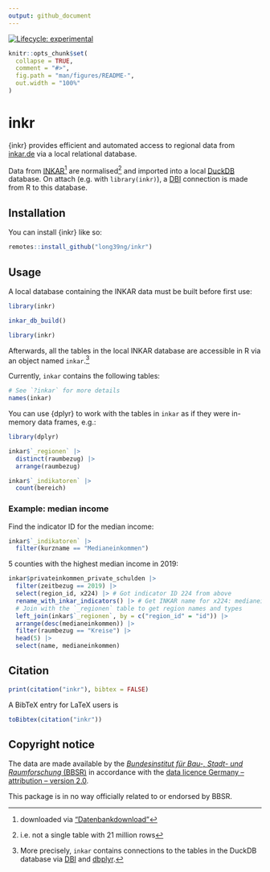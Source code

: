 ```yaml
---
output: github_document
---
```


<!-- README.md is generated from README.Rmd. Please edit that file -->

<!-- badges: start -->
[![Lifecycle: experimental](https://img.shields.io/badge/lifecycle-experimental-orange.svg)](https://lifecycle.r-lib.org/articles/stages.html#experimental)
<!-- badges: end -->
  
```r
knitr::opts_chunk$set(
  collapse = TRUE,
  comment = "#>",
  fig.path = "man/figures/README-",
  out.width = "100%"
)
```

# inkr

{inkr} provides efficient and automated access to regional data from [inkar.de](https://www.inkar.de) via a local relational database.

Data from [INKAR](https://www.inkar.de)^[downloaded via ["Datenbankdownload"](https://www.bbr-server.de/imagemap/inkar/download/inkar_2021.zip)] are normalised^[i.e. not a single table with 21 million rows] and imported into a local [DuckDB](https://duckdb.org) database. On attach (e.g. with `library(inkr)`), a [DBI](https://dbi.r-dbi.org/) connection is made from R to this database.

## Installation

You can install {inkr} like so:

```r
remotes::install_github("long39ng/inkr")
```

## Usage

A local database containing the INKAR data must be built before first use:

```r
library(inkr)

inkar_db_build()
```

```r
library(inkr)
```

Afterwards, all the tables in the local INKAR database are accessible in R via an object named `inkar`.^[More precisely, `inkar` contains connections to the tables in the DuckDB database via [DBI](https://dbi.r-dbi.org/) and [dbplyr](https://dbplyr.tidyverse.org/).]

Currently, `inkar` contains the following tables:

```r
# See `?inkar` for more details
names(inkar)
```

You can use {dplyr} to work with the tables in `inkar` as if they were in-memory data frames, e.g.:

```r
library(dplyr)

inkar$`_regionen` |>
  distinct(raumbezug) |>
  arrange(raumbezug)

inkar$`_indikatoren` |>
  count(bereich)
```

### Example: median income

Find the indicator ID for the median income:

```r
inkar$`_indikatoren` |>
  filter(kurzname == "Medianeinkommen")
```

5 counties with the highest median income in 2019:

```r
inkar$privateinkommen_private_schulden |>
  filter(zeitbezug == 2019) |>
  select(region_id, x224) |> # Got indicator ID 224 from above
  rename_with_inkar_indicators() |> # Get INKAR name for x224: medianeinkommen
  # Join with the `_regionen` table to get region names and types
  left_join(inkar$`_regionen`, by = c("region_id" = "id")) |>
  arrange(desc(medianeinkommen)) |>
  filter(raumbezug == "Kreise") |>
  head(5) |>
  select(name, medianeinkommen)
```

## Citation

```r
print(citation("inkr"), bibtex = FALSE)
```

A BibTeX entry for LaTeX users is

```r
toBibtex(citation("inkr"))
```

## Copyright notice

The data are made available by the [*Bundesinstitut für Bau-, Stadt- und Raumforschung* (BBSR)](https://www.bbsr.bund.de) in accordance with the [data licence Germany – attribution – version 2.0](https://www.govdata.de/dl-de/by-2-0).

This package is in no way officially related to or endorsed by BBSR.
